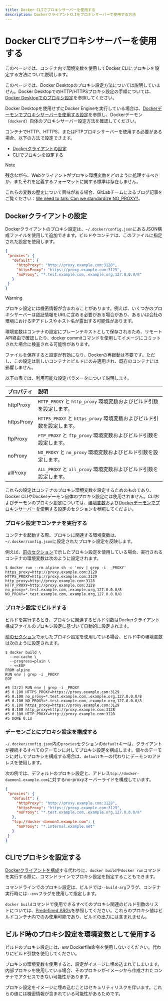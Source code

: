 ```yaml
---
title: Docker CLIでプロキシサーバーを使用する
description: DockerクライアントCLIをプロキシサーバーで使用する方法
---
```


# Docker CLIでプロキシサーバーを使用する

このページでは、コンテナ内で環境変数を使用してDocker CLIにプロキシを設定する方法について説明します。

このページでは、Docker Desktopのプロキシ設定方法については説明していません。Docker DesktopでのHTTP/HTTPSプロキシ設定の手順については、[Docker Desktopでのプロキシ設定](https://docs.docker.com/desktop/settings/#proxies)を参照してください。

Docker Desktopを使用せずにDocker Engineを実行している場合は、[Dockerデーモンでプロキシサーバーを使用する設定](https://docs.docker.com/engine/daemon/proxy/)を参照し、Dockerデーモン（`dockerd`）自体のプロキシサーバー設定方法を確認してください。

コンテナでHTTP、HTTPS、またはFTPプロキシサーバーを使用する必要がある場合、以下の方法で設定できます。

- [Dockerクライアントの設定](#dockerクライアントの設定)
- [CLIでプロキシを設定する](#cliでプロキシを設定する)

> [!NOTE]
>
> 残念ながら、Webクライアントがプロキシ環境変数をどのように処理するべきか、またそれを定義するフォーマットに関する標準は存在しません。
>
> これらの変数の歴史について興味がある場合、GitLabチームによるブログ記事をご覧ください：[We need to talk: Can we standardize NO_PROXY?](https://about.gitlab.com/blog/2021/01/27/we-need-to-talk-no-proxy/)。

## Dockerクライアントの設定

Dockerクライアントのプロキシ設定は、`~/.docker/config.json`にあるJSON構成ファイルを使用して追加できます。ビルドやコンテナは、このファイルに指定された設定を使用します。

```json
{
 "proxies": {
   "default": {
     "httpProxy": "http://proxy.example.com:3128",
     "httpsProxy": "https://proxy.example.com:3129",
     "noProxy": "*.test.example.com,.example.org,127.0.0.0/8"
   }
 }
}
```

> [!WARNING]
>
> プロキシ設定には機密情報が含まれることがあります。例えば、いくつかのプロキシサーバーは認証情報をURLに含める必要がある場合があり、あるいは会社の環境におけるIPアドレスやホスト名が露出する可能性があります。
>
> 環境変数はコンテナの設定にプレーンテキストとして保存されるため、リモートAPI経由で確認したり、docker commitコマンドを使用してイメージにコミットされた場合に検査される可能性があります。

ファイルを保存すると設定が有効になり、Dockerの再起動は不要です。ただし、この設定は新しいコンテナとビルドにのみ適用され、既存のコンテナには影響しません。

以下の表では、利用可能な設定パラメータについて説明します。

| プロパティ     | 説明                                                          |
| :----------- | :----------------------------------------------------------- |
| httpProxy    | `HTTP_PROXY` と `http_proxy` 環境変数およびビルド引数を設定します。   |
| httpsProxy   | `HTTPS_PROXY` と `https_proxy` 環境変数およびビルド引数を設定します。 |
| ftpProxy     | `FTP_PROXY` と `ftp_proxy` 環境変数およびビルド引数を設定します。     |
| noProxy      | `NO_PROXY` と `no_proxy` 環境変数およびビルド引数を設定します。       |
| allProxy     | `ALL_PROXY` と `all_proxy` 環境変数およびビルド引数を設定します。     |

これらの設定はコンテナのプロキシ環境変数を設定するためのものであり、Docker CLIやDockerデーモン自体のプロキシ設定には使用されません。CLIおよびデーモンのプロキシ設定については、[環境変数](https://docs.docker.com/reference/cli/docker/#environment-variables)および[Dockerデーモンでプロキシサーバーを使用する設定](https://docs.docker.com/engine/daemon/proxy/)のセクションを参照してください。

### プロキシ設定でコンテナを実行する

コンテナを起動する際、プロキシに関連する環境変数は、`~/.docker/config.json`に設定されたプロキシ設定を反映します。

例えば、[前のセクション](#dockerクライアントの設定)で示したプロキシ設定を使用している場合、実行されるコンテナの環境変数は次のように設定されます。

```console
$ docker run --rm alpine sh -c 'env | grep -i  _PROXY'
https_proxy=http://proxy.example.com:3129
HTTPS_PROXY=http://proxy.example.com:3129
http_proxy=http://proxy.example.com:3128
HTTP_PROXY=http://proxy.example.com:3128
no_proxy=*.test.example.com,.example.org,127.0.0.0/8
NO_PROXY=*.test.example.com,.example.org,127.0.0.0/8
```

### プロキシ設定でビルドする

ビルドを実行するとき、プロキシに関連するビルド引数はDockerクライアント構成ファイルのプロキシ設定に基づいて自動的に設定されます。

[前のセクション](#dockerクライアントの設定)で示したプロキシ設定を使用している場合、ビルド中の環境変数は次のように設定されます。

```console
$ docker build \
  --no-cache \
  --progress=plain \
  - <<EOF
FROM alpine
RUN env | grep -i _PROXY
EOF
```

```console
#5 [2/2] RUN env | grep -i _PROXY
#5 0.100 HTTPS_PROXY=https://proxy.example.com:3129
#5 0.100 no_proxy=*.test.example.com,.example.org,127.0.0.0/8
#5 0.100 NO_PROXY=*.test.example.com,.example.org,127.0.0.0/8
#5 0.100 https_proxy=https://proxy.example.com:3129
#5 0.100 http_proxy=http://proxy.example.com:3128
#5 0.100 HTTP_PROXY=http://proxy.example.com:3128
#5 DONE 0.1s
```

### デーモンごとにプロキシ設定を構成する

`~/.docker/config.json`内の`proxies`セクションの`default`キーは、クライアントが接続するすべてのデーモンに対してプロキシ設定を構成します。個々のデーモンに対してプロキシを構成する場合は、`default`キーの代わりにデーモンのアドレスを使用します。

次の例では、デフォルトのプロキシ設定と、アドレス`tcp://docker-daemon1.example.com`に対するno-proxyオーバーライドを構成しています。

```json
{
 "proxies": {
   "default": {
     "httpProxy": "http://proxy.example.com:3128",
     "httpsProxy": "https://proxy.example.com:3129",
     "noProxy": "*.test.example.com,.example.org,127.0.0.0/8"
   },
   "tcp://docker-daemon1.example.com": {
     "noProxy": "*.internal.example.net"
   }
 }
}
```

## CLIでプロキシを設定する

[Dockerクライアントを構成](#dockerクライアントの設定)する代わりに、`docker build`や`docker run`コマンドを実行する際に、コマンドラインでプロキシ設定を指定することもできます。

コマンドラインでのプロキシ設定は、ビルドでは`--build-arg`フラグ、コンテナ実行時には`--env`フラグを使用して指定します。

`docker build`コマンドで使用できるすべてのプロキシ関連のビルド引数のリストについては、[Predefined ARGs](https://docs.docker.com/reference/dockerfile/#predefined-args)を参照してください。これらのプロキシ値はビルドコンテナ内でのみ使用可能であり、ビルドの出力には含まれません。

## ビルド時のプロキシ設定を環境変数として使用する

ビルドのプロキシ設定には、`ENV` Dockerfile命令を使用しないでください。代わりにビルド引数を使用してください。

プロキシの環境変数を使用すると、設定がイメージに埋め込まれてしまいます。内部プロキシを使用している場合、そのプロキシがイメージから作成されたコンテナでアクセスできない可能性があります。

プロキシ設定をイメージに埋め込むことはセキュリティリスクを伴います。これらの値には機密情報が含まれている可能性があるためです。
